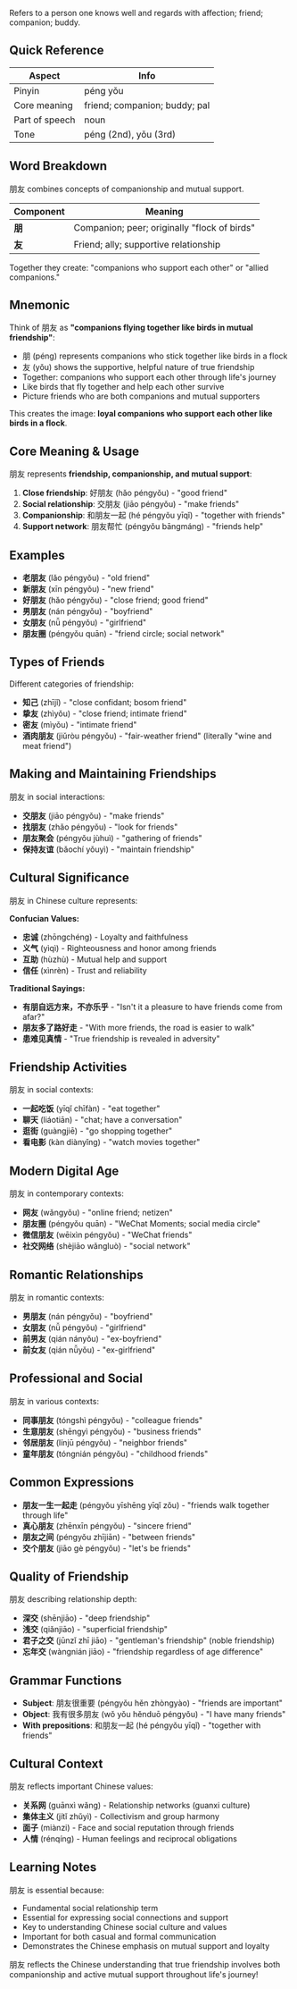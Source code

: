 Refers to a person one knows well and regards with affection; friend; companion; buddy.

## Quick Reference

| Aspect         | Info                          |
| -------------- | ----------------------------- |
| Pinyin         | péng yǒu                      |
| Core meaning   | friend; companion; buddy; pal |
| Part of speech | noun                          |
| Tone           | péng (2nd), yǒu (3rd)         |

## Word Breakdown

朋友 combines concepts of companionship and mutual support.

| Component | Meaning                                      |
| --------- | -------------------------------------------- |
| **朋**    | Companion; peer; originally "flock of birds" |
| **友**    | Friend; ally; supportive relationship        |

Together they create: "companions who support each other" or "allied companions."

## Mnemonic

Think of 朋友 as **"companions flying together like birds in mutual friendship"**:

- 朋 (péng) represents companions who stick together like birds in a flock
- 友 (yǒu) shows the supportive, helpful nature of true friendship
- Together: companions who support each other through life's journey
- Like birds that fly together and help each other survive
- Picture friends who are both companions and mutual supporters

This creates the image: **loyal companions who support each other like birds in a flock**.

## Core Meaning & Usage

朋友 represents **friendship, companionship, and mutual support**:

1. **Close friendship**: 好朋友 (hǎo péngyǒu) - "good friend"
2. **Social relationship**: 交朋友 (jiāo péngyǒu) - "make friends"
3. **Companionship**: 和朋友一起 (hé péngyǒu yīqǐ) - "together with friends"
4. **Support network**: 朋友帮忙 (péngyǒu bāngmáng) - "friends help"

## Examples

- **老朋友** (lǎo péngyǒu) - "old friend"
- **新朋友** (xīn péngyǒu) - "new friend"
- **好朋友** (hǎo péngyǒu) - "close friend; good friend"
- **男朋友** (nán péngyǒu) - "boyfriend"
- **女朋友** (nǚ péngyǒu) - "girlfriend"
- **朋友圈** (péngyǒu quān) - "friend circle; social network"

## Types of Friends

Different categories of friendship:

- **知己** (zhījǐ) - "close confidant; bosom friend"
- **挚友** (zhìyǒu) - "close friend; intimate friend"
- **密友** (mìyǒu) - "intimate friend"
- **酒肉朋友** (jiǔròu péngyǒu) - "fair-weather friend" (literally "wine and meat friend")

## Making and Maintaining Friendships

朋友 in social interactions:

- **交朋友** (jiāo péngyǒu) - "make friends"
- **找朋友** (zhǎo péngyǒu) - "look for friends"
- **朋友聚会** (péngyǒu jùhuì) - "gathering of friends"
- **保持友谊** (bǎochí yǒuyì) - "maintain friendship"

## Cultural Significance

朋友 in Chinese culture represents:

**Confucian Values:**

- **忠诚** (zhōngchéng) - Loyalty and faithfulness
- **义气** (yìqì) - Righteousness and honor among friends
- **互助** (hùzhù) - Mutual help and support
- **信任** (xìnrèn) - Trust and reliability

**Traditional Sayings:**

- **有朋自远方来，不亦乐乎** - "Isn't it a pleasure to have friends come from afar?"
- **朋友多了路好走** - "With more friends, the road is easier to walk"
- **患难见真情** - "True friendship is revealed in adversity"

## Friendship Activities

朋友 in social contexts:

- **一起吃饭** (yīqǐ chīfàn) - "eat together"
- **聊天** (liáotiān) - "chat; have a conversation"
- **逛街** (guàngjiē) - "go shopping together"
- **看电影** (kàn diànyǐng) - "watch movies together"

## Modern Digital Age

朋友 in contemporary contexts:

- **网友** (wǎngyǒu) - "online friend; netizen"
- **朋友圈** (péngyǒu quān) - "WeChat Moments; social media circle"
- **微信朋友** (wēixìn péngyǒu) - "WeChat friends"
- **社交网络** (shèjiāo wǎngluò) - "social network"

## Romantic Relationships

朋友 in romantic contexts:

- **男朋友** (nán péngyǒu) - "boyfriend"
- **女朋友** (nǚ péngyǒu) - "girlfriend"
- **前男友** (qián nányǒu) - "ex-boyfriend"
- **前女友** (qián nǚyǒu) - "ex-girlfriend"

## Professional and Social

朋友 in various contexts:

- **同事朋友** (tóngshì péngyǒu) - "colleague friends"
- **生意朋友** (shēngyì péngyǒu) - "business friends"
- **邻居朋友** (línjū péngyǒu) - "neighbor friends"
- **童年朋友** (tóngnián péngyǒu) - "childhood friends"

## Common Expressions

- **朋友一生一起走** (péngyǒu yīshēng yīqǐ zǒu) - "friends walk together through life"
- **真心朋友** (zhēnxīn péngyǒu) - "sincere friend"
- **朋友之间** (péngyǒu zhījiān) - "between friends"
- **交个朋友** (jiāo gè péngyǒu) - "let's be friends"

## Quality of Friendship

朋友 describing relationship depth:

- **深交** (shēnjiāo) - "deep friendship"
- **浅交** (qiǎnjiāo) - "superficial friendship"
- **君子之交** (jūnzǐ zhī jiāo) - "gentleman's friendship" (noble friendship)
- **忘年交** (wàngnián jiāo) - "friendship regardless of age difference"

## Grammar Functions

- **Subject**: 朋友很重要 (péngyǒu hěn zhòngyào) - "friends are important"
- **Object**: 我有很多朋友 (wǒ yǒu hěnduō péngyǒu) - "I have many friends"
- **With prepositions**: 和朋友一起 (hé péngyǒu yīqǐ) - "together with friends"

## Cultural Context

朋友 reflects important Chinese values:

- **关系网** (guānxì wǎng) - Relationship networks (guanxi culture)
- **集体主义** (jítǐ zhǔyì) - Collectivism and group harmony
- **面子** (miànzi) - Face and social reputation through friends
- **人情** (rénqíng) - Human feelings and reciprocal obligations

## Learning Notes

朋友 is essential because:

- Fundamental social relationship term
- Essential for expressing social connections and support
- Key to understanding Chinese social culture and values
- Important for both casual and formal communication
- Demonstrates the Chinese emphasis on mutual support and loyalty

朋友 reflects the Chinese understanding that true friendship involves both companionship and active
mutual support throughout life's journey!

